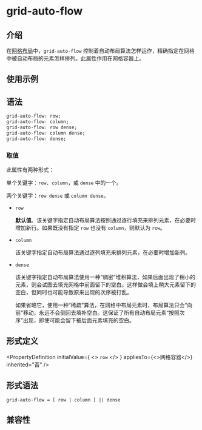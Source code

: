 # grid-auto-flow

## 介绍

在[网格布局](guide/ui/layout/grid-layout.mdx)中，`grid-auto-flow` 控制着自动布局算法怎样运作，精确指定在网格中被自动布局的元素怎样排列。此属性作用在网格容器上。

## 使用示例


<Go
  example="css-api"
  defaultFile="src/grid-auto-flow/App.tsx"
  img="/assets/doc/css/grid-auto-flow.png"
  defaultEntryFile="dist/grid-auto-flow.lynx.bundle"
  entry="src/grid-auto-flow"
/>

## 语法

```css
grid-auto-flow: row;
grid-auto-flow: column;
grid-auto-flow: row dense;
grid-auto-flow: column dense;
grid-auto-flow: dense;
```

### 取值

此属性有两种形式：

单个关键字：`row`、`column`，或 `dense` 中的一个。

两个关键字：`row dense` 或 `column dense`。

- `row`

  **默认值**。该关键字指定自动布局算法按照通过逐行填充来排列元素，在必要时增加新行。如果既没有指定 `row` 也没有 `column`，则默认为 `row`。

- `column`

  该关键字指定自动布局算法通过逐列填充来排列元素，在必要时增加新列。

- `dense`

  该关键字指定自动布局算法使用一种“稠密”堆积算法，如果后面出现了稍小的元素，则会试图去填充网格中前面留下的空白。这样做会填上稍大元素留下的空白，但同时也可能导致原来出现的次序被打乱。

  如果省略它，使用一种“稀疏”算法，在网格中布局元素时，布局算法只会“向前”移动，永远不会倒回去填补空白。这保证了所有自动布局元素“按照次序”出现，即使可能会留下被后面元素填充的空白。

## 形式定义


<PropertyDefinition
  initialValue={
    <>
      <code>row</code>
    </>
  }
  appliesTo={<>网格容器</>}
  inherited="否"
/>

## 形式语法

```
grid-auto-flow = [ row | column ] || dense
```

## 兼容性


<LegacyCompatTable metadata="css/properties/grid-auto-flow" />
